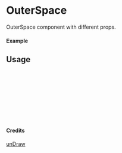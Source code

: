 
<Meta of={OuterSpace} title="unDraw/OuterSpace" />

# OuterSpace

OuterSpace component with different props.

#### Example

<Canvas of={OuterSpace.Primary} />

## Usage

```ts
import { OuterSpace } from "yadl-ui";

const Example = () => {
  return (
      <OuterSpace />
  );
};

export default Example;
```

#### Credits
[unDraw](https://undraw.co/illustrations)
